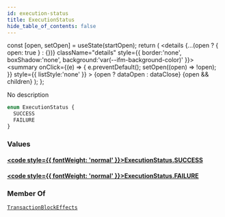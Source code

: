 ```yaml
---
id: execution-status
title: ExecutionStatus
hide_table_of_contents: false
---
```









  const [open, setOpen] = useState(startOpen);
  return (
    <details {...(open ? { open: true } : {})} className="details" style={{ border:'none', boxShadow:'none', background:'var(--ifm-background-color)' }}>
      <summary
        onClick={(e) => {
          e.preventDefault();
          setOpen((open) => !open);
        }}
        style={{ listStyle:'none' }}
      >
      {open ? dataOpen : dataClose}
      </summary>
      {open && children}
    </details>
  );
};








No description


```graphql
enum ExecutionStatus {
  SUCCESS
  FAILURE
}
```




### Values

#### [<code style={{ fontWeight: 'normal' }}>ExecutionStatus.<b>SUCCESS</b></code>](#)  
> 
> 
> 
> 

#### [<code style={{ fontWeight: 'normal' }}>ExecutionStatus.<b>FAILURE</b></code>](#)  
> 
> 
> 
> 



### Member Of

[`TransactionBlockEffects`](/references/sui-api/graphql/reference/objects/transaction-block-effects)  <Badge class="badge badge--secondary" text="object"/>

